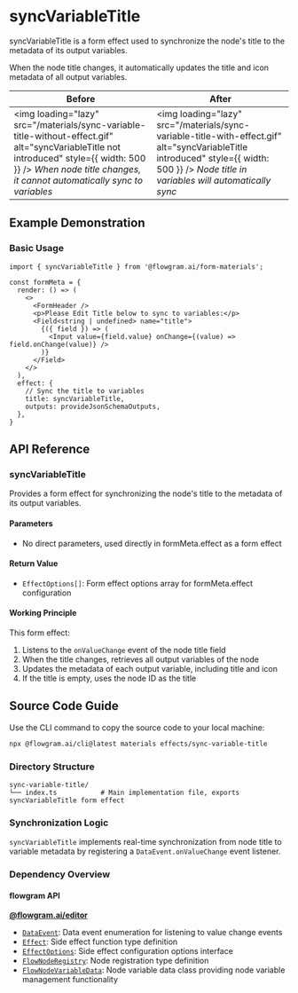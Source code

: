 
# syncVariableTitle

syncVariableTitle is a form effect used to synchronize the node's title to the metadata of its output variables.

When the node title changes, it automatically updates the title and icon metadata of all output variables.

| Before | After |
| --- | --- |
| <img loading="lazy" src="/materials/sync-variable-title-without-effect.gif" alt="syncVariableTitle not introduced" style={{ width: 500 }} /> *When node title changes, it cannot automatically sync to variables* | <img loading="lazy" src="/materials/sync-variable-title-with-effect.gif" alt="syncVariableTitle introduced" style={{ width: 500 }} /> *Node title in variables will automatically sync* |

## Example Demonstration

### Basic Usage

<BasicStory />

```tsx pure title="form-meta.tsx"
import { syncVariableTitle } from '@flowgram.ai/form-materials';

const formMeta = {
  render: () => (
    <>
      <FormHeader />
      <p>Please Edit Title below to sync to variables:</p>
      <Field<string | undefined> name="title">
        {({ field }) => (
          <Input value={field.value} onChange={(value) => field.onChange(value)} />
        )}
      </Field>
    </>
  ),
  effect: {
    // Sync the title to variables
    title: syncVariableTitle,
    outputs: provideJsonSchemaOutputs,
  },
}
```

## API Reference

### syncVariableTitle

Provides a form effect for synchronizing the node's title to the metadata of its output variables.

#### Parameters
- No direct parameters, used directly in formMeta.effect as a form effect

#### Return Value
- `EffectOptions[]`: Form effect options array for formMeta.effect configuration

#### Working Principle

This form effect:
1. Listens to the `onValueChange` event of the node title field
2. When the title changes, retrieves all output variables of the node
3. Updates the metadata of each output variable, including title and icon
4. If the title is empty, uses the node ID as the title

## Source Code Guide

<SourceCode
  href="https://github.com/bytedance/flowgram.ai/tree/main/packages/materials/form-materials/src/effects/sync-variable-title"
/>

Use the CLI command to copy the source code to your local machine:

```bash
npx @flowgram.ai/cli@latest materials effects/sync-variable-title
```

### Directory Structure

```
sync-variable-title/
└── index.ts           # Main implementation file, exports syncVariableTitle form effect
```

### Synchronization Logic

`syncVariableTitle` implements real-time synchronization from node title to variable metadata by registering a `DataEvent.onValueChange` event listener.


### Dependency Overview

#### flowgram API

[**@flowgram.ai/editor**](https://github.com/bytedance/flowgram.ai/tree/main/packages/client/editor)
- [`DataEvent`](https://flowgram.ai/auto-docs/editor/enums/DataEvent): Data event enumeration for listening to value change events
- [`Effect`](https://flowgram.ai/auto-docs/editor/types/Effect): Side effect function type definition
- [`EffectOptions`](https://flowgram.ai/auto-docs/editor/interfaces/EffectOptions): Side effect configuration options interface
- [`FlowNodeRegistry`](https://flowgram.ai/auto-docs/document/interfaces/FlowNodeRegistry-1): Node registration type definition
- [`FlowNodeVariableData`](https://flowgram.ai/auto-docs/editor/classes/FlowNodeVariableData): Node variable data class providing node variable management functionality
